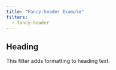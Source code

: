 ```yaml
---
title: "Fancy-header Example"
filters:
  - fancy-header
---
```


## Heading

This filter adds formatting to heading text.


